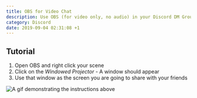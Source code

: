 ```yaml
---
title: OBS for Video Chat
description: Use OBS (for video only, no audio) in your Discord DM Group or a Discord Server Video chat to share your augment your video stream
category: Discord
date: 2019-09-04 02:31:08 +1
---
```



## Tutorial
1. Open OBS and right click your scene
2. Click on the _Windowed Projector_
		- A window should appear
3. Use that window as the screen you are going to share with your friends

<img src={obsGif} alt="A gif demonstrating the instructions above" />
